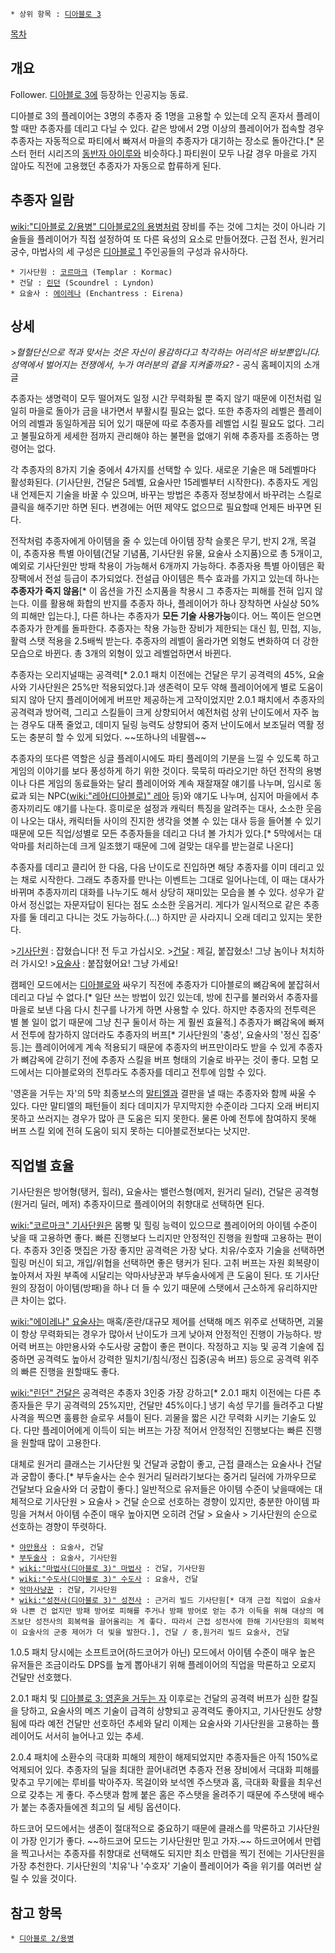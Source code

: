  * 상위 항목 : [[디아블로 3]]

[[목차]]

== 개요 ==
Follower.  [[디아블로 3]]에 등장하는 인공지능 동료.

디아블로 3의 플레이어는 3명의 추종자 중 1명을 고용할 수 있는데 오직 혼자서 플레이할 때만 추종자를 데리고 다닐 수 있다. 같은 방에서 2명 이상의 플레이어가 접속할 경우 추종자는 자동적으로 파티에서 빠져서 마을의 추종자가 대기하는 장소로 돌아간다.[* 몬스터 헌터 시리즈의 [[동반자 아이루]]와 비슷하다.] 파티원이 모두 나갈 경우 마을로 가지 않아도 직전에 고용했던 추종자가 자동으로 합류하게 된다.

== 추종자 일람 ==
[[wiki:"디아블로 2/용병" 디아블로2의 용병]]처럼 장비를 주는 것에 그치는 것이 아니라 기술들을 플레이어가 직접 설정하여 또 다른 육성의 요소로 만들어졌다. 근접 전사, 원거리 궁수, 마법사의 세 구성은 [[디아블로(게임)|디아블로 1]] 주인공들의 구성과 유사하다.

 * 기사단원 : [[코르마크]] (Templar : Kormac)
 * 건달 : [[린던]] (Scoundrel : Lyndon)
 * 요술사 : [[에이레나]] (Enchantress : Eirena)

== 상세 ==
>''혈혈단신으로 적과 맞서는 것은 자신이 용감하다고 착각하는 어리석은 바보뿐입니다. 성역에서 벌어지는 전쟁에서, 누가 여러분의 곁을 지켜줄까요?'' - 공식 홈페이지의 소개글

추종자는 생명력이 모두 떨어져도 일정 시간 무력화될 뿐 죽지 않기 때문에 이전처럼 일일히 마을로 돌아가 금을 내가면서 부활시킬 필요는 없다. 또한 추종자의 레벨은 플레이어의 레벨과 동일하게끔 되어 있기 때문에 따로 추종자를 레벨업 시킬 필요도 없다. 그리고 불필요하게 세세한 점까지 관리해야 하는 불편을 없애기 위해 추종자를 조종하는 명령어는 없다.

각 추종자의 8가지 기술 중에서 4가지를 선택할 수 있다. 새로운 기술은 매 5레벨마다 활성화된다. (기사단원, 건달은 5레벨, 요술사만 15레벨부터 시작한다). 추종자도 게임내 언제든지 기술을 바꿀 수 있으며, 바꾸는 방법은 추종자 정보창에서 바꾸려는 스킬로 클릭을 해주기만 하면 된다. 변경에는 어떤 제약도 없으므로 필요할때 언제든 바꾸면 된다.

전작처럼 추종자에게 아이템을 줄 수 있는데 아이템 장착 슬롯은 무기, 반지 2개, 목걸이, 추종자용 특별 아이템(건달 기념품, 기사단원 유물, 요술사 소지품)으로 총 5개이고, 예외로 기사단원만 방패 착용이 가능해서 6개까지 가능하다. 추종자용 특별 아이템은 확장팩에서 전설 등급이 추가되었다. 전설급 아이템은 특수 효과를 가지고 있는데 하나는 '''추종자가 죽지 않음'''[* 이 옵션을 가진 소지품을 착용시 그 추종자는 피해를 전혀 입지 않는다. 이를 활용해 화합의 반지를 추종자 하나, 플레이어가 하나 장착하면 사실상 50%의 피해만 입는다.], 다른 하나는 추종자가 '''모든 기술 사용가능'''이다. 어느 쪽이든 얻으면 추종자가 한계를 돌파한다. 추종자는 착용 가능한 장비가 제한되는 대신 힘, 민첩, 지능, 활력 스탯 적용을 2.5배씩 받는다. 추종자의 레벨이 올라가면 외형도 변화하여 더 강한 모습으로 바뀐다. 총 3개의 외형이 있고 레벨업하면서 바뀐다.

추종자는 오리지널때는 공격력[* 2.0.1 패치 이전에는 건달은 무기 공격력의 45%, 요술사와 기사단원은 25%만 적용되었다.]과 생존력이 모두 약해 플레이어에게 별로 도움이 되지 않아 단지 플레이어에게 버프만 제공하는게 고작이었지만 2.0.1 패치에서 추종자의 공격력과 방어력, 그리고 스킬들이 크게 상향되어서 예전처럼 상위 난이도에서 자주 눕는 경우도 대폭 줄었고, 데미지 딜링 능력도 상향되어 중저 난이도에서 보조딜러 역활 정도는 충분히 할 수 있게 되었다. ~~또하나의 네팔렘~~

추종자의 또다른 역할은 싱글 플레이시에도 파티 플레이의 기분을 느낄 수 있도록 하고 게임의 이야기를 보다 풍성하게 하기 위한 것이다. 묵묵히 따라오기만 하던 전작의 용병이나 다른 게임의 동료들와는 달리 플레이어와 계속 재잘재잘 얘기를 나누며, 임시로 동료과 되는 NPC([[wiki:"레아(디아블로)" 레아]] 등)와 얘기도 나누며, 심지어 마을에서 추종자끼리도 얘기를 나눈다. 흥미로운 설정과 캐릭터 특징을 알려주는 대사, 소소한 웃음이 나오는 대사, 캐릭터들 사이의 진지한 생각을 엿볼 수 있는 대사 등을 들어볼 수 있기 때문에 모든 직업/성별로 모든 추종자들을 데리고 다녀 볼 가치가 있다.[* 5막에서는 대악마를 처리하는데 크게 일조했기 때문에 그에 걸맞는 대우를 받는걸로 나온다]

추종자를 데리고 클리어 한 다음, 다음 난이도로 진입하면 해당 추종자를 이미 데리고 있는 채로 시작한다. 그래도 추종자를 만나는 이벤트는 그대로 일어나는데, 이 때는 대사가 바뀌며 추종자끼리 대화를 나누기도 해서 상당히 재미있는 모습을 볼 수 있다. 성우가 같아서 정신없는 자문자답이 된다는 점도 소소한 웃음거리. 게다가 일시적으로 같은 추종자를 둘 데리고 다니는 것도 가능하다.(…) 하지만 곧 사라지니 오래 데리고 있지는 못한다.

>[[코르마크|기사단원]] : 잡혔습니다! 전 두고 가십시오.
>[[린던|건달]] : 제길, 붙잡혔소! 그냥 놈이나 처치하러 가시오!
>[[에이레나|요술사]] : 붙잡혔어요! 그냥 가세요!

캠페인 모드에서는 [[디아블로(디아블로 시리즈)|디아블로]]와 싸우기 직전에 추종자가 디아블로의 뼈감옥에 붙잡혀서 데리고 다닐 수 없다.[* 일단 쓰는 방법이 있긴 있는데, 방에 친구를 불러와서 추종자를 마을로 보낸 다음 다시 친구를 나가게 하면 사용할 수 있다. 하지만 추종자의 전투력은 별 볼 일이 없기 때문에 그냥 친구 둘이서 하는 게 훨씬 효율적.] 추종자가 뼈감옥에 빠져서 전투에 참가하지 않더라도 추종자의 버프[* 기사단원의 '충성', 요술사의 '정신 집중' 등.]는 플레이어에게 계속 적용되기 때문에 추종자의 버프만이라도 받을 수 있게 추종자가 뼈감옥에 갇히기 전에 추종자 스킬을 버프 형태의 기술로 바꾸는 것이 좋다. 모험 모드에서는 디아블로와의 전투라도 추종자를 데리고 전투에 임할 수 있다.

'영혼을 거두는 자'의 5막 최종보스의 [[말티엘]]과 결판을 낼 때는 추종자와 함께 싸울 수 있다. 다만 말티엘의 패턴들이 죄다 데미지가 무지막지한 수준이라 그다지 오래 버티지 못하고 쓰러지는 경우가 많아 큰 도움은 되지 못한다. 물론 아예 전투에 참여하지 못해 버프 스킬 외에 전혀 도움이 되지 못하는 디아블로전보다는 낫지만.

== 직업별 효율 ==
기사단원은 방어형(탱커, 힐러), 요술사는 밸런스형(메저, 원거리 딜러), 건달은 공격형(원거리 딜러, 메저) 추종자이므로 플레이어의 취향대로 선택하면 된다.

[[wiki:"코르마크" 기사단원]]은 몸빵 및 힐링 능력이 있으므로 플레이어의 아이템 수준이 낮을 때 고용하면 좋다. 빠른 진행보다 느리지만 안정적인 진행을 원할때 고용하는 편이다. 추종자 3인중 맷집은 가장 좋지만 공격력은 가장 낮다. 치유/수호자 기술을 선택하면 힐링 머신이 되고, 개입/위협을 선택하면 좋은 탱커가 된다. 고취 버프는 자원 회복량이 높아져서 자원 부족에 시달리는 악마사냥꾼과 부두술사에게 큰 도움이 된다. 또 기사단원의 장점이 아이템(방패)을 하나 더 들 수 있기 때문에 스탯에서 근소하게 유리하지만 큰 차이는 없다.

[[wiki:"에이레나" 요술사]]는 매혹/혼란/대규모 제어를 선택해 메즈 위주로 선택하면, 괴물이 항상 무력화되는 경우가 많아서 난이도가 크게 낮아져 안정적인 진행이 가능하다. 방어력 버프는 야만용사와 수도사랑 궁합이 좋은 편이다. 작정하고 지능 및 공격 기술에 집중하면 공격력도 높아서 강력한 밀치기/침식/정신 집중(공속 버프) 등으로 공격력 위주의 빠른 진행을 원할때도 좋다.

[[wiki:"린던" 건달]]은 공격력은 추종자 3인중 가장 강하고[* 2.0.1 패치 이전에는 다른 추종자들은 무기 공격력의 25%지만, 건달만 45%이다.] 냉기 속성 무기를 들려주고 다발 사격을 찍으면 훌륭한 슬로우 셔틀이 된다. 괴물을 짧은 시간 무력화 시키는 기술도 있다. 다만 플레이어에게 이득이 되는 버프는 가장 적어서 안정적인 진행보다는 빠른 진행을 원할때 많이 고용한다.

대체로 원거리 클래스는 기사단원 및 건달과 궁합이 좋고, 근접 클래스는 요술사나 건달과 궁합이 좋다.[* 부두술사는 순수 원거리 딜러라기보다는 중거리 딜러에 가까우므로 건달보다 요술사와 더 궁합이 좋다.] 일반적으로 유저들은 아이템 수준이 낮을때에는 대체적으로 기사단원 > 요술사 > 건달 순으로 선호하는 경향이 있지만, 충분한 아이템 파밍을 거쳐서 아이템 수준이 매우 높아지면 오히려 건달 > 요술사 > 기사단원의 순으로 선호하는 경향이 뚜렷하다.

 * [[야만용사]] : 요술사, 건달
 * [[부두술사]] : 요술사, 기사단원
 * [[wiki:"마법사(디아블로 3)" 마법사]] : 건달, 기사단원
 * [[wiki:"수도사(디아블로 3)" 수도사]] : 요술사, 건달
 * [[악마사냥꾼]] : 건달, 기사단원
 * [[wiki:"성전사(디아블로 3)" 성전사]] : 근거리 빌드 기사단원[* 대개 근접 직업이 요술사와 나쁜 건 없지만 방패 방어로 피해를 주거나 방패 방어로 얻는 추가 이득을 위해 대상의 메즈보단 성전사의 회복력을 끌어올리는 게 좋다. 따라서 근접 성전사에 한해 기사단원의 회복력이 요술사의 군중 제어가 더 빛을 발한다.], 건달 / 중,원거리 빌드 요술사, 건달

1.0.5 패치 당시에는 소프트코어(하드코어가 아닌) 모드에서 아이템 수준이 매우 높은 유저들은 조금이라도 DPS를 높게 뽑아내기 위해 플레이어의 직업을 막론하고 오로지 건달만 선호했다.

2.0.1 패치 및 [[디아블로 3: 영혼을 거두는 자]] 이후로는 건달의 공격력 버프가 심한 칼질을 당하고, 요술사의 메즈 기술이 급격히 상향되고 공격력도 좋아지고, 기사단원도 상향됨에 따라 예전 건달만 선호하던 추세와 달리 이제는 요술사와 기사단원을 고용하는 플레이어도 서서히 늘어나고 있는 추세.

2.0.4 패치에 소환수의 극대화 피해의 제한이 해제되었지만 추종자들은 아직 150%로 억제되어 있다. 추종자의 딜을 최대한 끌어내려면 추종자 전용 장비에서 극대화 피해를 맞추고 무기에는 루비를 박아주자. 목걸이와 보석엔 주스탯과 홈, 극대화 확률을 최우선으로 갖추는 게 좋다. 주스탯과 함께 붙은 홈은 주스탯을 올려주기 때문에 주스탯에 배수가 붙는 추종자들에겐 최고의 딜 세팅 옵션이다.

하드코어 모드에서는 생존이 절대적으로 중요하기 때문에 클래스를 막론하고 기사단원이 가장 인기가 좋다. ~~하드코어 모드는 기사단원만 믿고 가자.~~ 하드코어에서 만렙을 찍고나서는 추종자를 취향대로 선택해도 되지만 최소 만렙을 찍기 전에는 기사단원을 가장 추천한다. 기사단원의 '치유'나 '수호자' 기술이 플레이어가 죽을 위기를 여러번 살릴 수 있을 것이다.

== 참고 항목 ==
 * [[디아블로 2/용병]]
